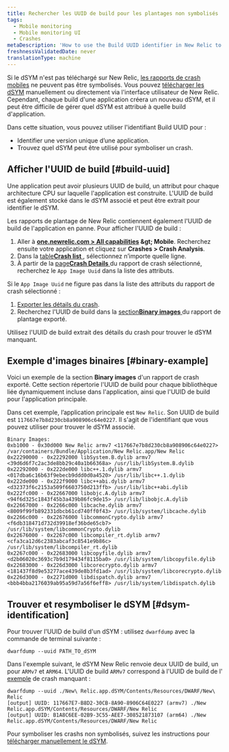 ```yaml
---
title: Rechercher les UUID de build pour les plantages non symbolisés
tags:
  - Mobile monitoring
  - Mobile monitoring UI
  - Crashes
metaDescription: 'How to use the Build UUID identifier in New Relic to identify a unique build of an app, and to find which dSYM to use to symbolicate a crash.'
freshnessValidatedDate: never
translationType: machine
---
```


Si le dSYM n&apos;est pas téléchargé sur New Relic, [les rapports de crash mobiles](/docs/mobile-monitoring/mobile-monitoring-ui/crashes/investigate-mobile-app-crash-report) ne peuvent pas être symbolisés. Vous pouvez [télécharger les dSYM](/docs/mobile-monitoring/new-relic-mobile-ios/install-configure/upload-dsyms-bitcode-apps) manuellement ou directement via l&apos;interface utilisateur de New Relic. Cependant, chaque build d&apos;une application créera un nouveau dSYM, et il peut être difficile de gérer quel dSYM est attribué à quelle build d&apos;application.

Dans cette situation, vous pouvez utiliser l&apos;identifiant Build UUID pour :

* Identifier une version unique d’une application.
* Trouvez quel dSYM peut être utilisé pour symboliser un crash.

## Afficher l&apos;UUID de build [#build-uuid]

Une application peut avoir plusieurs UUID de build, un attribut pour chaque architecture CPU sur laquelle l&apos;application est construite. L&apos;UUID de build est également stocké dans le dSYM associé et peut être extrait pour identifier le dSYM.

Les rapports de plantage de New Relic contiennent également l&apos;UUID de build de l&apos;application en panne. Pour afficher l&apos;UUID de build :

1. Aller à <DNT>**[one.newrelic.com &gt; All capabilities](https://one.newrelic.com/all-capabilities) &amp;gt; Mobile**</DNT>. Recherchez ensuite votre application et cliquez sur <DNT>**Crashes &gt; Crash Analysis**</DNT>.
2. Dans la [table<DNT>**Crash list**</DNT> ](/docs/mobile-monitoring/mobile-monitoring-ui/crashes/view-mobile-app-crashes), sélectionnez n’importe quelle ligne.
3. À partir de la [page<DNT>**Crash Details**</DNT> ](/docs/mobile-monitoring/mobile-monitoring-ui/crashes/investigate-mobile-app-crash-report#viewing)du rapport de crash sélectionné, recherchez le `App Image Uuid` dans la liste des attributs.

Si le `App Image Uuid` ne figure pas dans la liste des attributs du rapport de crash sélectionné :

1. [Exporter les détails du crash](/docs/mobile-monitoring/mobile-monitoring-ui/crashes/investigate-mobile-app-crash-report#viewing).
2. Recherchez l&apos;UUID de build dans la [section<DNT>**Binary images**</DNT> ](#binary-example)du rapport de plantage exporté.

Utilisez l&apos;UUID de build extrait des détails du crash pour trouver le dSYM manquant.

## Exemple d&apos;images binaires [#binary-example]

Voici un exemple de la section <DNT>**Binary images**</DNT> d&apos;un rapport de crash exporté. Cette section répertorie l&apos;UUID de build pour chaque bibliothèque liée dynamiquement incluse dans l&apos;application, ainsi que l&apos;UUID de build pour l&apos;application principale.

Dans cet exemple, l’application principale est `New Relic`. Son UUID de build est `117667e7b8d230cb8a908906c64e0227`. Il s&apos;agit de l&apos;identifiant que vous pouvez utiliser pour trouver le dSYM associé.

```
Binary Images:
0xb1000 - 0x30d000 New Relic armv7 <117667e7b8d230cb8a908906c64e0227> /var/containers/Bundle/Application/New Relic.app/New Relic
0x22290000 - 0x22292000 libSystem.B.dylib armv7 <39d6d6f7c2ac3de8bb29c40a1b66368a> /usr/lib/libSystem.B.dylib
0x22292000 - 0x222de000 libc++.1.dylib armv7 <017dba6c16b63f9ebecb9ddd0d0a4520> /usr/lib/libc++.1.dylib
0x222de000 - 0x222f9000 libc++abi.dylib armv7 <d32373f6c2153a509f6603750d213ffb> /usr/lib/libc++abi.dylib
0x222fc000 - 0x22667000 libobjc.A.dylib armv7 <94f6d325c1843f45b3a439b86fc9de15> /usr/lib/libobjc.A.dylib
0x22667000 - 0x2266c000 libcache.dylib armv7 <8009f99fb892331dbcb61cd740ff0f43> /usr/lib/system/libcache.dylib
0x2266c000 - 0x22676000 libcommonCrypto.dylib armv7 <f6db318471d732d39918ef36bde65cb7> /usr/lib/system/libcommonCrypto.dylib
0x22676000 - 0x2267c000 libcompiler_rt.dylib armv7 <cfa3ca12d6c2383abcaf3c8541e9b86c> /usr/lib/system/libcompiler_rt.dylib
0x2267c000 - 0x22683000 libcopyfile.dylib armv7 <d2b06020c3693c7b9d179434f8115ba0> /usr/lib/system/libcopyfile.dylib
0x22683000 - 0x226d3000 libcorecrypto.dylib armv7 <181437f8d9e53277ace439de8b3fd1ad> /usr/lib/system/libcorecrypto.dylib
0x226d3000 - 0x2271d000 libdispatch.dylib armv7 <bbb4bba2176039ab95a59d7a56f6eff8> /usr/lib/system/libdispatch.dylib
```

## Trouver et resymboliser le dSYM [#dsym-identification]

Pour trouver l&apos;UUID de build d&apos;un dSYM : utilisez `dwarfdump` avec la commande de terminal suivante :

```shell
dwarfdump --uuid PATH_TO_dSYM
```

Dans l&apos;exemple suivant, le dSYM New Relic renvoie deux UUID de build, un pour `ARMv7` et `ARM64`. L&apos;UUID de build `ARMv7` correspond à l&apos;UUID de build de l&apos; [exemple](#binary-example) de crash manquant :

```shell
dwarfdump --uuid ./New\ Relic.app.dSYM/Contents/Resources/DWARF/New\ Relic
[output] UUID: 117667E7-B8D2-30CB-8A90-8906C64E0227 (armv7) ./New Relic.app.dSYM/Contents/Resources/DWARF/New Relic
[output] UUID: B1A8C6EE-02B9-3C55-AEE7-308521873107 (arm64) ./New Relic.app.dSYM/Contents/Resources/DWARF/New Relic
```

Pour symboliser les crashs non symbolisés, suivez les instructions pour [télécharger manuellement le dSYM](/docs/mobile-monitoring/new-relic-mobile-ios/install-configure/upload-dsyms-bitcode-apps).